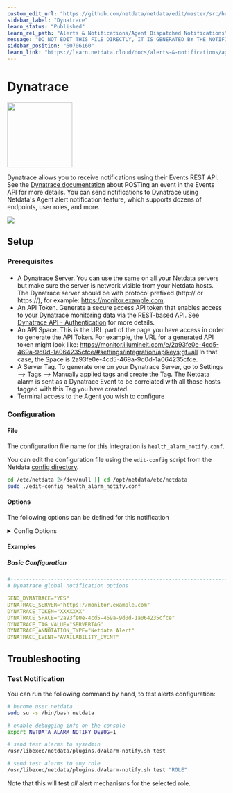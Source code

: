 ```yaml
---
custom_edit_url: "https://github.com/netdata/netdata/edit/master/src/health/notifications/dynatrace/metadata.yaml"
sidebar_label: "Dynatrace"
learn_status: "Published"
learn_rel_path: "Alerts & Notifications/Agent Dispatched Notifications"
message: "DO NOT EDIT THIS FILE DIRECTLY, IT IS GENERATED BY THE NOTIFICATION'S metadata.yaml FILE"
sidebar_position: "60706160"
learn_link: "https://learn.netdata.cloud/docs/alerts-&-notifications/agent-dispatched-notifications/dynatrace"
---
```



# Dynatrace


<img src="https://netdata.cloud/img/dynatrace.svg" width="150"/>


Dynatrace allows you to receive notifications using their Events REST API. See the [Dynatrace documentation](https://www.dynatrace.com/support/help/dynatrace-api/environment-api/events-v2/post-event) about POSTing an event in the Events API for more details.
You can send notifications to Dynatrace using Netdata's Agent alert notification feature, which supports dozens of endpoints, user roles, and more.



<img src="https://img.shields.io/badge/maintained%20by-Netdata-%2300ab44" />

## Setup

### Prerequisites

#### 

- A Dynatrace Server. You can use the same on all your Netdata servers but make sure the server is network visible from your Netdata hosts. The Dynatrace server should be with protocol prefixed (http:// or https://), for example: https://monitor.example.com.
- An API Token. Generate a secure access API token that enables access to your Dynatrace monitoring data via the REST-based API. See [Dynatrace API - Authentication](https://www.dynatrace.com/support/help/extend-dynatrace/dynatrace-api/basics/dynatrace-api-authentication/) for more details.
- An API Space. This is the URL part of the page you have access in order to generate the API Token. For example, the URL for a generated API token might look like: https://monitor.illumineit.com/e/2a93fe0e-4cd5-469a-9d0d-1a064235cfce/#settings/integration/apikeys;gf=all In that case, the Space is 2a93fe0e-4cd5-469a-9d0d-1a064235cfce.
- A Server Tag. To generate one on your Dynatrace Server, go to Settings --> Tags --> Manually applied tags and create the Tag. The Netdata alarm is sent as a Dynatrace Event to be correlated with all those hosts tagged with this Tag you have created.
- Terminal access to the Agent you wish to configure



### Configuration

#### File

The configuration file name for this integration is `health_alarm_notify.conf`.


You can edit the configuration file using the `edit-config` script from the
Netdata [config directory](/docs/netdata-agent/configuration#the-netdata-config-directory).

```bash
cd /etc/netdata 2>/dev/null || cd /opt/netdata/etc/netdata
sudo ./edit-config health_alarm_notify.conf
```
#### Options

The following options can be defined for this notification

<details><summary>Config Options</summary>

| Name | Description | Default | Required |
|:----|:-----------|:-------|:--------:|
| SEND_DYNATRACE | Set `SEND_DYNATRACE` to YES | YES | yes |
| DYNATRACE_SERVER | Set `DYNATRACE_SERVER` to the Dynatrace server with the protocol prefix, for example `https://monitor.example.com`. |  | yes |
| DYNATRACE_TOKEN | Set `DYNATRACE_TOKEN` to your Dynatrace API authentication token |  | yes |
| DYNATRACE_SPACE | Set `DYNATRACE_SPACE` to the API Space, it is the URL part of the page you have access in order to generate the API Token. |  | yes |
| DYNATRACE_TAG_VALUE | Set `DYNATRACE_TAG_VALUE` to your Dynatrace Server Tag. |  | yes |
| DYNATRACE_ANNOTATION_TYPE | `DYNATRACE_ANNOTATION_TYPE` can be left to its default value Netdata Alarm, but you can change it to better fit your needs. | Netdata Alarm | no |
| DYNATRACE_EVENT | Set `DYNATRACE_EVENT` to the Dynatrace eventType you want. | Netdata Alarm | no |

##### DYNATRACE_SPACE

For example, the URL for a generated API token might look like: https://monitor.illumineit.com/e/2a93fe0e-4cd5-469a-9d0d-1a064235cfce/#settings/integration/apikeys;gf=all In that case, the Space is 2a93fe0e-4cd5-469a-9d0d-1a064235cfce.


##### DYNATRACE_EVENT

`AVAILABILITY_EVENT`, `CUSTOM_ALERT`, `CUSTOM_ANNOTATION`, `CUSTOM_CONFIGURATION`, `CUSTOM_DEPLOYMENT`, `CUSTOM_INFO`, `ERROR_EVENT`,
`MARKED_FOR_TERMINATION`, `PERFORMANCE_EVENT`, `RESOURCE_CONTENTION_EVENT`.
You can read more [here](https://www.dynatrace.com/support/help/dynatrace-api/environment-api/events-v2/post-event#request-body-objects).


</details>

#### Examples

##### Basic Configuration



```yaml
#------------------------------------------------------------------------------
# Dynatrace global notification options

SEND_DYNATRACE="YES"
DYNATRACE_SERVER="https://monitor.example.com"
DYNATRACE_TOKEN="XXXXXXX"
DYNATRACE_SPACE="2a93fe0e-4cd5-469a-9d0d-1a064235cfce"
DYNATRACE_TAG_VALUE="SERVERTAG"
DYNATRACE_ANNOTATION_TYPE="Netdata Alert"
DYNATRACE_EVENT="AVAILABILITY_EVENT"

```


## Troubleshooting

### Test Notification

You can run the following command by hand, to test alerts configuration:

```bash
# become user netdata
sudo su -s /bin/bash netdata

# enable debugging info on the console
export NETDATA_ALARM_NOTIFY_DEBUG=1

# send test alarms to sysadmin
/usr/libexec/netdata/plugins.d/alarm-notify.sh test

# send test alarms to any role
/usr/libexec/netdata/plugins.d/alarm-notify.sh test "ROLE"
```

Note that this will test _all_ alert mechanisms for the selected role.


